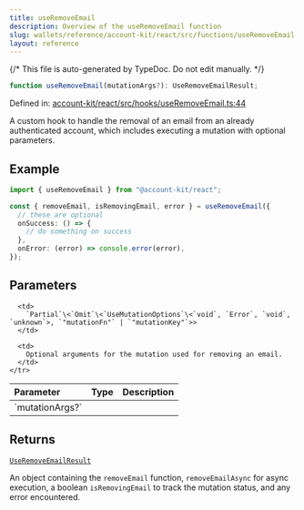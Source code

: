 ```yaml
---
title: useRemoveEmail
description: Overview of the useRemoveEmail function
slug: wallets/reference/account-kit/react/src/functions/useRemoveEmail
layout: reference
---
```


{/* This file is auto-generated by TypeDoc. Do not edit manually. */}

```ts
function useRemoveEmail(mutationArgs?): UseRemoveEmailResult;
```

Defined in: [account-kit/react/src/hooks/useRemoveEmail.ts:44](https://github.com/alchemyplatform/aa-sdk/blob/9f926c402d1661309abbf8eae8431e52e8c5e53f/account-kit/react/src/hooks/useRemoveEmail.ts#L44)

A custom hook to handle the removal of an email from an already authenticated account, which includes executing a mutation with optional parameters.

## Example

```ts twoslash
import { useRemoveEmail } from "@account-kit/react";

const { removeEmail, isRemovingEmail, error } = useRemoveEmail({
  // these are optional
  onSuccess: () => {
    // do something on success
  },
  onError: (error) => console.error(error),
});
```

## Parameters

<table>
  <thead>
    <tr>
      <th align="left">Parameter</th>
      <th align="left">Type</th>
      <th align="left">Description</th>
    </tr>
  </thead>

  <tbody>
    <tr>
      <td>
        `mutationArgs?`
      </td>

      <td>
        `Partial`\<`Omit`\<`UseMutationOptions`\<`void`, `Error`, `void`, `unknown`>, `"mutationFn"` | `"mutationKey"`>>
      </td>

      <td>
        Optional arguments for the mutation used for removing an email.
      </td>
    </tr>

  </tbody>
</table>

## Returns

[`UseRemoveEmailResult`](../type-aliases/UseRemoveEmailResult.mdx)

An object containing the `removeEmail` function, `removeEmailAsync` for async execution, a boolean `isRemovingEmail` to track the mutation status, and any error encountered.
